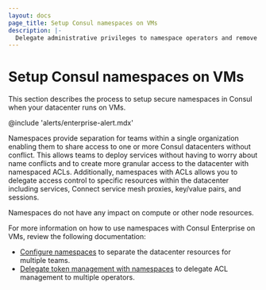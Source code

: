 ```yaml
---
layout: docs
page_title: Setup Consul namespaces on VMs
description: |-
  Delegate administrative privileges to namespace operators and remove resource uniqueness restrictions using Consul Enterprise namespace and Access Control Lists (ACLS).
---
```


# Setup Consul namespaces on VMs

This section describes the process to setup secure namespaces in Consul when your datacenter runs on VMs.

@include 'alerts/enterprise-alert.mdx'

Namespaces provide separation for teams within a single organization enabling them to share access to one or more Consul datacenters without conflict. This allows teams to deploy services without having to worry about name conflicts and to create more granular access to the datacenter with namespaced ACLs. Additionally, namespaces with ACLs allows you to delegate access control to specific resources within the datacenter including services, Connect service mesh proxies, key/value pairs, and sessions.

<Note>

Namespaces do not have any impact on compute or other node resources. 

</Note>

For more information on how to use namespaces with Consul Enterprise on VMs, review the following documentation:

- [Configure namespaces](/consul/docs/multi-tenant/namespace/vm/configure-namespaces) to separate the datacenter resources for multiple teams.
- [Delegate token management with namespaces](/consul/docs/multi-tenant/namespace/vm/delegate-token-management) to delegate ACL management to multiple operators.
